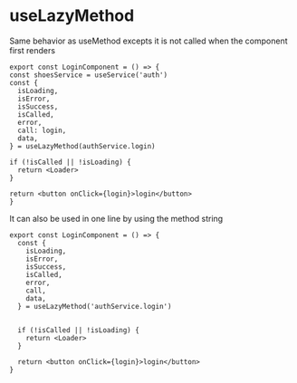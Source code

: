 ---
---

# useLazyMethod

Same behavior as useMethod excepts it is not called when the component first renders

```tsx
export const LoginComponent = () => {
const shoesService = useService('auth')
const {
  isLoading,
  isError,
  isSuccess,
  isCalled,
  error,
  call: login,
  data,
} = useLazyMethod(authService.login)

if (!isCalled || !isLoading) {
  return <Loader>
}

return <button onClick={login}>login</button>
}
```

It can also be used in one line by using the method string

```tsx
export const LoginComponent = () => {
  const {
    isLoading,
    isError,
    isSuccess,
    isCalled,
    error,
    call,
    data,
  } = useLazyMethod('authService.login')


  if (!isCalled || !isLoading) {
    return <Loader>
  }

  return <button onClick={login}>login</button>
}
```
